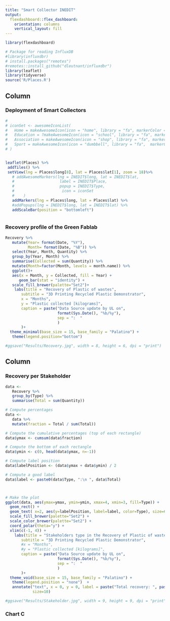 ```yaml
---
title: "Smart Collector INEDIT"
output: 
  flexdashboard::flex_dashboard:
    orientation: columns
    vertical_layout: fill
---
```


```r
library(flexdashboard)

# Package for reading InfluxDB
#library(influxdbr)
# install.packages("remotes")
#remotes::install_github("dleutnant/influxdbr")
library(leaflet)
library(tidyverse)
source('R/Places.R')
```

Column {data-width=650}
-----------------------------------------------------------------------

### Deployment of Smart Collectors

```r
# 
# iconSet <- awesomeIconList(
#   Home = makeAwesomeIcon(icon = "home", library = "fa", markerColor = 'green'),
#   Education = ?makeAwesomeIcon(icon = "school", library = "fa", markerColor = 'blue'),
#   Association = makeAwesomeIcon(icon = "shop", library = "fa", markerColor = 'grey'),
#   Sport = makeAwesomeIcon(icon = "dumbbell", library = "fa",  markerColor = 'orange')
# )


leaflet(Places) %>%
 addTiles() %>%
 setView(lng = Places$long[8], lat = Places$lat[1], zoom = 18)%>%
   # addAwesomeMarkers(lng = INEDIT$long, lat = INEDIT$lat,
   #                    label = INEDIT$Place,
   #                    popup = INEDIT$Type,
   #                     icon = iconSet
   #    )
   addMarkers(lng = Places$long, lat = Places$lat) %>% 
   #addPopups(lng = INEDIT$long, lat = INEDIT$lat) %>% 
   addScaleBar(position = "bottomleft") 



```

### Recovery profile of the Green Fablab

```r
Recovery %>% 
   mutate(Year= format(Date, "%Y"),
          Month= format(Date, "%B")) %>% 
   select(Year, Month, Quantity) %>% 
   group_by(Year, Month) %>% 
   summarise(Collected = sum(Quantity)) %>% 
   mutate(Month=factor(Month, levels = month.name)) %>% 
   ggplot()+
   aes(x = Month, y = Collected, fill = Year) + 
      geom_bar(stat = "identity") +
   scale_fill_brewer(palette="Set2")+
    labs(title = "Recovery of Plastic of wastes",
       subtitle = "3D Printing Recycled Plastic Demonstrator",
       x = "Months",
       y = "Plastic collected [kilograms]",
       caption = paste("Data Source update by UL on",
                       format(Sys.Date(), "%b/%y"),
                       sep = ":  "
                       )
       )+
  theme_minimal(base_size = 15, base_family = "Palatino") +
   theme(legend.position="bottom")

#ggsave("Results/Recovery.jpg", width = 8, height = 6, dpi = "print")
```



Column {data-width=350}
-----------------------------------------------------------------------

### Recovery per Stakeholder 

```r

data <- 
   Recovery %>% 
   group_by(Type) %>% 
   summarise(Total = sum(Quantity)) 

# Compute percentages
data <- 
   data %>% 
   mutate(fraction = Total / sum(Total))

# Compute the cumulative percentages (top of each rectangle)
data$ymax <- cumsum(data$fraction)

# Compute the bottom of each rectangle
data$ymin <- c(0, head(data$ymax, n=-1))

# Compute label position
data$labelPosition <- (data$ymax + data$ymin) / 2

# Compute a good label
data$label <- paste0(data$Type, ":\n ", data$Total)



# Make the plot
ggplot(data, aes(ymax=ymax, ymin=ymin, xmax=4, xmin=3, fill=Type)) +
  geom_rect() +
  geom_text( x=2, aes(y=labelPosition, label=label, color=Type), size=6) + # x here controls label position (inner / outer)
  scale_fill_brewer(palette="Set2") +
  scale_color_brewer(palette="Set2") +
  coord_polar(theta="y") +
  xlim(c(-1, 4)) +
    labs(title = "Stakeholders type in the Recovery of Plastic of wastes",
       subtitle = "3D Printing Recycled Plastic Demonstrator",
       #x = "Months",
       #y = "Plastic collected [kilograms]",
       caption = paste("Data Source update by UL on",
                       format(Sys.Date(), "%b/%y"),
                       sep = ":  "
                       )
       )+
  theme_void(base_size = 15, base_family = "Palatino") +
   theme(legend.position = "none")  +
   annotate("text", x = 0, y = 0, label = paste("Total recovery: ", paste(sum(data$Total), "kg"), sep = '\n'),
            size=10)

#ggsave("Results/Stakeholder.jpg", width = 9, height = 9, dpi = "print")

```

### Chart C

```r

```

